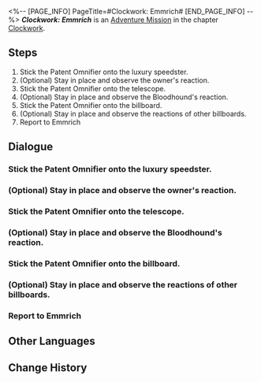 <%-- [PAGE_INFO]
PageTitle=#Clockwork: Emmrich#
[END_PAGE_INFO] --%>
{{Stub|Dialogue.}}
{{Mission Infobox
|id            = 4240309
|title         = 
|image         = <!--Mission Clockwork Emmrich.png-->
|type          = Adventure
|event_name    = 
|chapter       = Clockwork
|requirements  = [[Trailblaze Mission]] ''[[Gentleness, the Name of Nocturne]]'' completed
|summary       = <!--official mission summary from Fate's Atlas-->
|characters    = Alarmed Bloodhound; Confused Car Owner; Emmrich; Patent Operative Omnifier; Trailblazer; Troubled Bloodhound; Zappy Gun Salesman
|startLocation = [[<!--starting world-->]] - [[<!--starting area-->]]
|world         = <!--starting world-->
|area          = <!--starting area-->
|prev          = 
|next          = 
|rewards       = Trailblaze EXP*100; Stellar Jade*10; Refined Aether*3; Clock Credits*180; Credit*20,000
}}
'''''Clockwork: Emmrich''''' is an [[Adventure Mission]] in the chapter [[Clockwork]].

==Steps==
# Stick the Patent Omnifier onto the luxury speedster.
# (Optional) Stay in place and observe the owner's reaction.
# Stick the Patent Omnifier onto the telescope.
# (Optional) Stay in place and observe the Bloodhound's reaction.
# Stick the Patent Omnifier onto the billboard.
# (Optional) Stay in place and observe the reactions of other billboards.
# Report to Emmrich

<!--
==Gameplay Notes==

--><!--
==Trial Character==

-->
==Dialogue==
{{Stub Dialogue}}
{{Dialogue Start}}
:{{tx}}
{{Dialogue End}}

===Stick the Patent Omnifier onto the luxury speedster.===
{{Mission Description|type=adventure|location=<!--to be added-->|update|Tick... tock! Quick, Adjust the hands... Tick, tock!<br />People's minds await your exploration. Help them regain their true selves!}}
{{Dialogue Start}}
:{{tx}}
{{Dialogue End}}

===(Optional) Stay in place and observe the owner's reaction.===
{{Dialogue Start}}
:{{tx}}
{{Dialogue End}}

===Stick the Patent Omnifier onto the telescope.===
{{Dialogue Start}}
:{{tx}}
{{Dialogue End}}

===(Optional) Stay in place and observe the Bloodhound's reaction.===
{{Dialogue Start}}
:{{tx}}
{{Dialogue End}}

===Stick the Patent Omnifier onto the billboard.===
{{Dialogue Start}}
:{{tx}}
{{Dialogue End}}

===(Optional) Stay in place and observe the reactions of other billboards.===
{{Dialogue Start}}
:{{tx}}
{{Dialogue End}}

===Report to Emmrich===
{{Dialogue Start}}
:{{tx}}
{{Dialogue End}}

==Other Languages==
{{Other Languages
|en   = Clockwork: Emmrich
|zhs  = 钟表把戏：艾默里奇
|zht  = 鐘錶把戲：艾默里奇
|ja   = クロックトリック：エムリッヒ
|ko   = 시계 트릭: 엠리히
|es   = Trucorreloj: Emmrich
|fr   = Pouvoir de la Pendule&nbsp;: Emmrich
|ru   = Заводной механизм: Эммерих
|th   = กลนาฬิกา: Emmrich
|vi   = Thủ Thuật Đồng Hồ: Emmrich
|de   = Uhrwerk: Emmrich
|id   = Clockwork: Emmrich
|pt   = Truquelógio: Emmrich
}}

==Change History==
{{Change History|2.0}}
